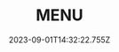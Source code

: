 ---
title: MENU
description: ""
layout-hidden: menu-item
intro: ""
categories:
  - author: null
    title: TACOS
    items: null
    intro: ""
    menu_items:
      - details:
          name: Emmet
          avatar: /src/assets/about-us.jpeg
          allergics:
            - ""
            - ""
          allergens: ""
         
        title: Classic

        thumbnail: /src/assets/classic.jpg
        intro: STUFFED WITH (MARINATED CHICKEN, CRISPY CHICKEN), GARLIC MAYO*, FRIES & OUR LEGENDARY MELTING CHEESE SAUCE.
      - details:
          allergens: ""
          labels:
            - vegan
        title: VEGGIE
        intro: STUFFED WITH A VEGGIE BURGER, TOMATOES,PICKLES, CRISPY ONIONS, MAYO, FRIES & OUR LEGENDARY MELTING CHEESE SAUCE
        
        thumbnail: /src/assets/veggie.jpg
      - details:
          allergens: ""
          labels:
            - spicy
        title: the Spicy
        intro: STUFFED WITH CRISPY CHICKEN, CORDON BLEU, TURKEY BACON, CRISPY ONIONS,HARISSA, FRIES & OUR LEGENDARY MELTING CHEESE SAUCE.
        
        thumbnail: /src/assets/spicy.jpg
      - details:
          allergens: ""
          labels:
            - nice
        title: Falafel
        intro: STUFFED WITH PICKLES, TOMATOES, CRISPY ONIONS, FALAFELS - MAYO, FRIES & OUR LEGENDARY MELTING CHEESE SAUCE.
        
        thumbnail: /src/assets/falafil.jpg
      - details:
          allergens:
            - sulphur
          labels: ""
        title: The special
        intro: STUFFED WITH MARINATED CHICKEN, CORDON BLEU, CRISPY ONIONS, ALGERIAN SAUCE, FRIES & OUR LEGENDARY MELTING CHEESE SAUCE
        
        thumbnail: /src/assets/special.jpg
      - details:
          allergens:
            - sulphur
          labels: ""
        title: the healthy
        intro: STUFFED WITH CHICKEN, AVOCADO, TOMATOES, SALAD AND OUR LEGENDARY MELTING CHEESE SAUCE.
        
        thumbnail: /src/assets/healthy.jpg
      - details:
          allergens: ""
          labels: ""
        title: FRENCHY
        thumbnail: /src/assets/french.jpg
        
        intro: STUFFED (MINCED BEEF, CORDON BLEU), FRIES, BBQ SAUCE* & OUR LEGENDARY MELTING CHEESE SAUCE


  - title: Sides
  
    menu_items:
      
      - details:
          allergens: ""
          labels: ""
        title: "SIDES"
        intro:  6 MOZZARELLA STICKS /4 ONION RINGS / CHICKEN BITES
        thumbnail: /src/assets/S5.jpg   
      - details:
          allergens: ""
          labels: ""
        title: BIG BOX TO SHARE
        intro: LARGE CHEESY FRIES,MOZARELLA STICKS X4,CRISPY CHIKEN BITES X4,CHEESY JALAPENS BALLS X4, CHEESY ONION RINGS X2.
        thumbnail: /src/assets/S6.jpg 
      - details:
          allergens:
            - eggs
            - milk
          labels:
            - local
            
        title: SIDES
        intro: CHEESY FRIES, FRIES, 6CHEESY JALAPENO BALLS.
        thumbnail: /src/assets/D1.jpg 
      - details:
          allergens: ""
          labels: ""
        title: Extras
        intro: >-
          CRISPY ONIONS £0.50 / CHEESY SAUCE £1.00 / TURKEY BACON £1.00 / PICKLES £0.50 .


      
        
      - details:
          allergens: ""
          labels: ""
        title: STEP-1-> SIZE
        intro: >-
          "  SMALL  "     


          1 MEAT OF YOUR CHOICE 
          
          
          "MEDIUM "
          
          
          2 MEATS OF YOUR CHOICE 
          
          
          "LARGE"  
          
          
          DOUBLE TORTILLA + 3 MEATS OF YOUR CHOICE


          
    
        
      - details:
          allergens: ""
          labels: ""
        title: STEP-2-> FIll
        intro: >-
          MARINATED CHICKEN
          

          CRISPY CHICKEN


          CORDON BLEU*


          
          BREADED CHICKEN STUFFED WITH CHEESE AND TURKEY HAM.
        
      - details:
          allergens: ""
          labels: ""
        title: STEP-3->MAYO
        intro: >-
          GARLIC 
          /  KETCHUP
          /  BBQ
          /  PIRI PIRI
          /  HARISSA
          

          ALGERIAN SAUCE £0.50  .
        
      
    intro: Build Your own tacos



style:
  hero_template: plain
  template: split
  container: lg
  hero_class: ""
thumbnail: /src/assets/mn.jpg
order: 1
date: 2023-09-01T14:32:22.755Z
---